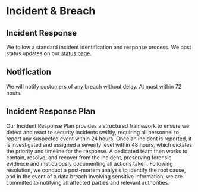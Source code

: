 # Incident & Breach

## Incident Response

We follow a standard incident identification and response process. We post status updates on our [status page](https://status.langfuse.com).

## Notification

We will notify customers of any breach without delay. At most within 72 hours.

## Incident Response Plan 

Our Incident Response Plan provides a structured framework to ensure we detect and react to security incidents swiftly, requiring all personnel to report any suspected event within 24 hours. Once an incident is reported, it is investigated and assigned a severity level within 48 hours, which dictates the priority and timeline for the response. A dedicated team then works to contain, resolve, and recover from the incident, preserving forensic evidence and meticulously documenting all actions taken. Following resolution, we conduct a post-mortem analysis to identify the root cause, and in the event of a data breach involving sensitive information, we are committed to notifying all affected parties and relevant authorities.

